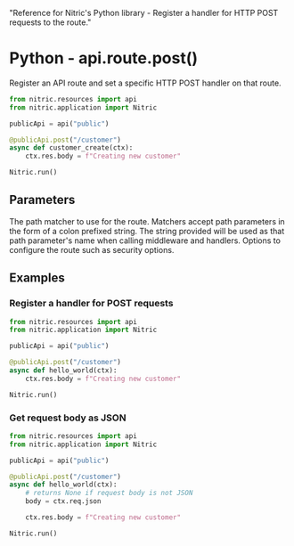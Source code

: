   "Reference for Nitric's Python library - Register a handler for HTTP POST requests to the route."

# Python - api.route.post()

Register an API route and set a specific HTTP POST handler on that route.

```python
from nitric.resources import api
from nitric.application import Nitric

publicApi = api("public")

@publicApi.post("/customer")
async def customer_create(ctx):
    ctx.res.body = f"Creating new customer"

Nitric.run()
```

## Parameters

<Properties>
  <Property name="match" required type="string">
    The path matcher to use for the route. Matchers accept path parameters in
    the form of a colon prefixed string. The string provided will be used as
    that path parameter's name when calling middleware and handlers.
  </Property>
  <Property name="options" required type="MethodOptions">
    Options to configure the route such as security options.
  </Property>
</Properties>

## Examples

### Register a handler for POST requests

```python
from nitric.resources import api
from nitric.application import Nitric

publicApi = api("public")

@publicApi.post("/customer")
async def hello_world(ctx):
    ctx.res.body = f"Creating new customer"

Nitric.run()
```

### Get request body as JSON

```python
from nitric.resources import api
from nitric.application import Nitric

publicApi = api("public")

@publicApi.post("/customer")
async def hello_world(ctx):
    # returns None if request body is not JSON
    body = ctx.req.json

    ctx.res.body = f"Creating new customer"

Nitric.run()
```
